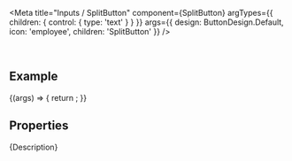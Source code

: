 
<Meta
  title="Inputs / SplitButton"
  component={SplitButton}
  argTypes={{ children: { control: { type: 'text' } } }}
  args={{
    design: ButtonDesign.Default,
    icon: 'employee',
    children: 'SplitButton'
  }}
/>

<DocsHeader since="0.21.0" />

<br />

## Example

<Canvas>
  <Story name="Default">
    {(args) => {
      return <SplitButton {...args} />;
    }}
  </Story>
</Canvas>

## Properties

<ArgsTableWithNote story="Default" />

<Markdown>{Description}</Markdown>

<Footer />
